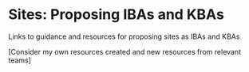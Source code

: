 # Sites: Proposing IBAs and KBAs

Links to guidance and resources for proposing sites as IBAs and KBAs

[Consider my own resources created and new resources from relevant teams]